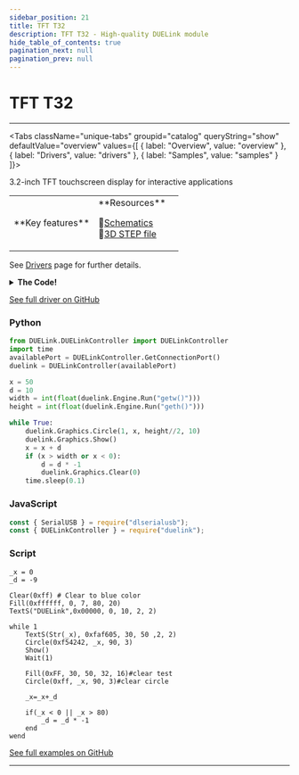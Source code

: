 ```yaml
---
sidebar_position: 21
title: TFT T32
description: TFT T32 - High-quality DUELink module
hide_table_of_contents: true
pagination_next: null
pagination_prev: null
---
```



# TFT T32

<ImageSection 
  product="dtftt32-c"
  tagline="3.2"
/>

---

<Tabs className="unique-tabs" groupid="catalog" queryString="show" defaultValue="overview"
  values={[
    {
        label: "Overview",
        value: "overview"
    },
    {
        label: "Drivers",
        value: "drivers"
    },
    {
        label: "Samples",
        value: "samples"
    }
]}>

<TabItem value="overview">

3.2-inch TFT touchscreen display for interactive applications

<table><td width='50%'>
**Key features**



</td><td width='50%'>
**Resources**
 
📄<a href="/sch/gdl-dtftt32-c.pdf" download>Schematics</a><br/>
🔩<a href="/3d/gdl-dtftt32-c.step" download>3D STEP file</a><br/>
</td></table>

</TabItem>

<TabItem value="drivers">

See [Drivers](/docs/engine/drivers) page for further details.

<details>
<summary><strong>The Code!</strong></summary>

**TFT T32 Driver**

```batch
##### TFT T32 #####

fn DVer()
    return 0.1
fend

_s = 5 # sel pin
_r = 6 # reg sel pin
_m = 1 # mode

fn Init()
    Mode(0)# buffered
fend

fn Mode(m)
    SpiCfg(0, 12000)
    _m=m

    If m = 0 # buffered
    	GfxCfg(2, {_s,_r},80,106, 3)
    else # direct
    	GfxCfg(2,{_s,_r},240,320, 0)
    end
    
    DWrite(_s, 1)#deselect
    DWrite(4,0)#reset
    Wait(10)
    DWrite(4,1)#reset
    Wait(120)
    DWrite(7,1)# backlight
    LcdCmd(0x11,[])#wkup
    Wait(120)
    LcdCmd(0xCf,[0x00,0xc3,0x30])
    LcdCmd(0xED,[0x64,0x03,0x12,0x81])
    LcdCmd(0xE8,[0x85,0x10,0x79])
    LcdCmd(0xCB,[0x39,0x2c,0x00,0x34,0x02])
    LcdCmd(0xF7,[0x20])
    LcdCmd(0xEA,[0x00,0x00])
    LcdCmd(0xC0,[0x22])#PWR VRH[5:0]
    LcdCmd(0xC1,[0x11])#SAP[2:0] BT[3:0]
    LcdCmd(0xC5,[0x3d,0x20])
    LcdCmd(0xC7,[0xaa])#0xB0 #VCM
    LcdCmd(0x36,[0x08])#mem acc
    LcdCmd(0x3A,[0x55])
    LcdCmd(0xB1,[0x00,0x13])
    LcdCmd(0xB6,[0x0A,0xA2])#dis func
    LcdCmd(0xF6,[0x01,0x30])
    LcdCmd(0xF2,[0x00])#gmma dis
    LcdCmd(0x26,[0x01])
    LcdCmd(0xE0,[0xf,0x3f,0x2f,0xc,0x10,0xa,0x53,0xd5,0x40,0xa,0x13,3,8,3,0])
    LcdCmd(0xE1,[0,0,0x10,3,0xf,5,0x2c,0xa2,0x3f,5,0xe,0xc,0x37,0x3c,0xf])    
    LcdCmd(0x11,[])#wkup
    Wait(120)
    LcdCmd(0x29,[])
    Wait(50)
fend

fn LcdCmd(c, b1)
    ##SendLcdCmd(c)
    DWrite(_s, 0)#select
    DWrite(_r, 0)#LcdCmd
    SpiWr(c)
    DWrite(_r, 1)#data
    
    for i in Range(Len(b1))
        SpiWr(b1[i])
    next
    
    DWrite(_s, 1)#deselect
fend

fn IsColor()
    return 1
fend

fn GetH()
    if _m = 0
        return 320
    else
        return 106
    end
fend

fn GetW()
    if _m = 0
        return 240
    else
        return 80
    end
fend

#XL 1
#YU 2
#XR 15
#YD 16

fn GetX()
    DWrite(1, 0)
    DWrite(15, 1)

    z = DRead(16, 0)
    t = 0

    for i = 0 to 9
        Wait(1)
        t = t + VRead(2)
    next

    x = t / 10
    x = Scale(x, 0, ReadVCC(), 0, 240)

    return x
fend

fn GetY()	
    DWrite(2, 0)
    DWrite(16, 1)

    z = DRead(15, 0)
    t = 0

    for i = 0 to 9
        Wait(1)
        t = t + VRead(1)
    next

    y = t / 10
    y = Scale(y, 0, ReadVCC(), 0, 320)

    return y
fend

Init()

##############################
```

</details>

[See full driver on GitHub](https://github.com/ghi-electronics/duelink-website/tree/main/static/code/drivers)

</TabItem>

<TabItem value="samples">

### Python

```python
from DUELink.DUELinkController import DUELinkController
import time
availablePort = DUELinkController.GetConnectionPort()
duelink = DUELinkController(availablePort)

x = 50
d = 10
width = int(float(duelink.Engine.Run("getw()")))
height = int(float(duelink.Engine.Run("geth()")))

while True:
    duelink.Graphics.Circle(1, x, height//2, 10)
    duelink.Graphics.Show()
    x = x + d
    if (x > width or x < 0):
        d = d * -1
        duelink.Graphics.Clear(0)
    time.sleep(0.1)
```

### JavaScript

```javascript
const { SerialUSB } = require("dlserialusb");
const { DUELinkController } = require("duelink");
```

### Script

```batch
_x = 0
_d = -9

Clear(0xff) # Clear to blue color
Fill(0xffffff, 0, 7, 80, 20)
TextS("DUELink",0x00000, 0, 10, 2, 2)
    
while 1
    TextS(Str(_x), 0xfaf605, 30, 50 ,2, 2)
    Circle(0xf54242, _x, 90, 3) 
    Show()
    Wait(1)
    
    Fill(0xFF, 30, 50, 32, 16)#clear test
    Circle(0xff, _x, 90, 3)#clear circle

    _x=_x+_d
    
    if(_x < 0 || _x > 80)
        _d = _d * -1
    end
wend 
```

[See full examples on GitHub](https://github.com/ghi-electronics/duelink-website/tree/main/static/code/samples)

</TabItem>

</Tabs>

---

<OrderSection
    product="DUELink TFT T32"
    partnumber="GDL-DTFTT32-C"
    price="$0.00"
/>
